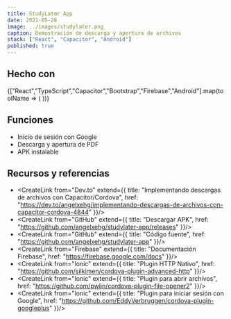 ```yaml
---
title: StudyLater App
date: 2021-05-28
image: ../images/studylater.png
caption: Demostración de descarga y apertura de archivos
stack: ["React", "Capacitor", "Android"]
published: true
---
```


## Hecho con 

<div className="mb-2">
  {["React","TypeScript","Capacitor","Bootstrap","Firebase","Android"].map(toolName => (
    <CreateBadge key={toolName} from={toolName}/>
  ))}
</div>

## Funciones

- Inicio de sesión con Google
- Descarga y apertura de PDF
- APK instalable

## Recursos y referencias

- <CreateLink from="Dev.to" extend={{
  title: "Implementando descargas de archivos con Capacitor/Cordova",
  href: "https://dev.to/angelxehg/implementando-descargas-de-archivos-con-capacitor-cordova-4844"
}}/>
- <CreateLink from="GitHub" extend={{
  title: "Descargar APK",
  href: "https://github.com/angelxehg/studylater-app/releases"
}}/>
- <CreateLink from="GitHub" extend={{
  title: "Código fuente",
  href: "https://github.com/angelxehg/studylater-app"
}}/>
- <CreateLink from="Firebase" extend={{
  title: "Documentación Firebase",
  href: "https://firebase.google.com/docs"
}}/>
- <CreateLink from="Ionic" extend={{
  title: "Plugin HTTP Nativo",
  href: "https://github.com/silkimen/cordova-plugin-advanced-http"
}}/>
- <CreateLink from="Ionic" extend={{
  title: "Plugin para abrir archivos",
  href: "https://github.com/pwlin/cordova-plugin-file-opener2"
}}/>
- <CreateLink from="Ionic" extend={{
  title: "Plugin para iniciar sesión con Google",
  href: "https://github.com/EddyVerbruggen/cordova-plugin-googleplus"
}}/>
